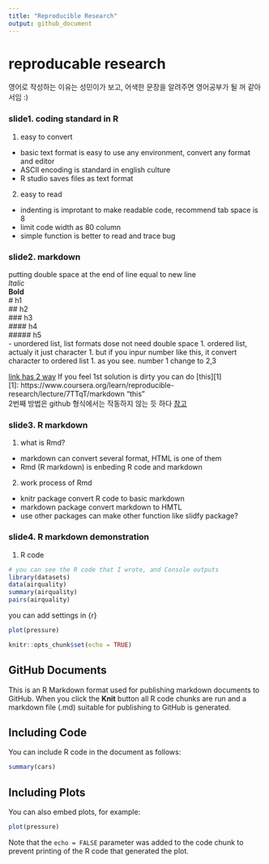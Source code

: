 ```yaml
---
title: "Reproducible Research"
output: github_document
---
```


reproducable research
======================
영어로 작성하는 이유는 성민이가 보고, 어색한 문장을 알려주면 영어공부가 될 꺼 같아서임 :)

### slide1. coding standard in R
1. easy to convert
- basic text format is easy to use any environment, convert any format and editor
- ASCII encoding is standard in english culture
- R studio saves files as text format

2. easy to read
- indenting is improtant to make readable code, recommend tab space is 8
- limit code width as 80 column
- simple function is better to read and trace bug


### slide2. markdown

putting double space at the end of line equal to new line  
*ltalic*  
**Bold**  
# h1  
## h2  
### h3  
#### h4  
##### h5  
- unordered list, list formats dose not need double space
1. ordered list, actualy it just character
1. but if you inpur number like this, it convert character to ordered list
1. as you see. number 1 change to 2,3

[link has 2 way](https://www.coursera.org/learn/reproducible-research/lecture/7TTqT/markdown/)
If you feel 1st solution is dirty you can do [this][1]  
[1]: https://www.coursera.org/learn/reproducible-research/lecture/7TTqT/markdown "this"  
2번째 방법은 github 형식에서는 작동하지 않는 듯 하다
[참고](https://guides.github.com/features/mastering-markdown/)

### slide3. R markdown
1. what is Rmd?
- markdown can convert several format, HTML is one of them
- Rmd (R markdown) is enbeding R code and markdown

2. work process of Rmd
- knitr package convert R code to basic markdown
- markdown package convert markdown to HMTL
- use other packages can make other function like slidfy package?


### slide4. R markdown demonstration
1. R code
```r
# you can see the R code that I wrote, and Console outputs
library(datasets)
data(airquality)
summary(airquality)
pairs(airquality)
```

you can add settings in {r}

```r
plot(pressure)
```









```r
knitr::opts_chunk$set(echo = TRUE)
```

## GitHub Documents

This is an R Markdown format used for publishing markdown documents to GitHub. When you click the **Knit** button all R code chunks are run and a markdown file (.md) suitable for publishing to GitHub is generated.

## Including Code

You can include R code in the document as follows:

```r
summary(cars)
```

## Including Plots

You can also embed plots, for example:

```r
plot(pressure)
```

Note that the `echo = FALSE` parameter was added to the code chunk to prevent printing of the R code that generated the plot.


